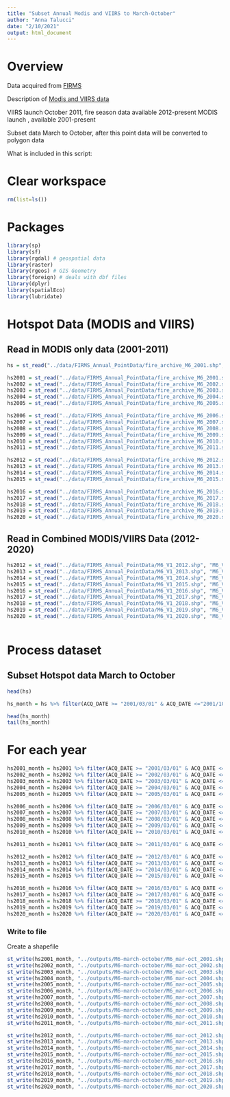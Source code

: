 ```yaml
---
title: "Subset Annual Modis and VIIRS to March-October"
author: "Anna Talucci"
date: "2/10/2021"
output: html_document
---
```


# Overview



Data acquired from [FIRMS](https://firms.modaps.eosdis.nasa.gov/download/create.php)

Description of [Modis and VIIRS data](https://earthdata.nasa.gov/earth-observation-data/near-real-time/firms)

VIIRS launch October 2011, fire season data available 2012-present
MODIS launch    , available 2001-present

Subset data March to October, after this point data will be converted to polygon data
 
What is included in this script:

# Clear workspace

```r
rm(list=ls()) 
```
# Packages

```r
library(sp)
library(sf)
library(rgdal) # geospatial data
library(raster)
library(rgeos) # GIS Geometry
library(foreign) # deals with dbf files
library(dplyr)
library(spatialEco)
library(lubridate)
```



# Hotspot Data (MODIS and VIIRS)

## Read in MODIS only data (2001-2011)

```r
hs = st_read("../data/FIRMS_Annual_PointData/fire_archive_M6_2001.shp", "fire_archive_M6_2001") 
```

```r
hs2001 = st_read("../data/FIRMS_Annual_PointData/fire_archive_M6_2001.shp", "fire_archive_M6_2001") 
hs2002 = st_read("../data/FIRMS_Annual_PointData/fire_archive_M6_2002.shp", "fire_archive_M6_2002") 
hs2003 = st_read("../data/FIRMS_Annual_PointData/fire_archive_M6_2003.shp", "fire_archive_M6_2003") 
hs2004 = st_read("../data/FIRMS_Annual_PointData/fire_archive_M6_2004.shp", "fire_archive_M6_2004") 
hs2005 = st_read("../data/FIRMS_Annual_PointData/fire_archive_M6_2005.shp", "fire_archive_M6_2005") 

hs2006 = st_read("../data/FIRMS_Annual_PointData/fire_archive_M6_2006.shp", "fire_archive_M6_2006") 
hs2007 = st_read("../data/FIRMS_Annual_PointData/fire_archive_M6_2007.shp", "fire_archive_M6_2007") 
hs2008 = st_read("../data/FIRMS_Annual_PointData/fire_archive_M6_2008.shp", "fire_archive_M6_2008") 
hs2009 = st_read("../data/FIRMS_Annual_PointData/fire_archive_M6_2009.shp", "fire_archive_M6_2009") 
hs2010 = st_read("../data/FIRMS_Annual_PointData/fire_archive_M6_2010.shp", "fire_archive_M6_2010") 
hs2011 = st_read("../data/FIRMS_Annual_PointData/fire_archive_M6_2011.shp", "fire_archive_M6_2011") 
```

```r
hs2012 = st_read("../data/FIRMS_Annual_PointData/fire_archive_M6_2012.shp", "fire_archive_M6_2012") 
hs2013 = st_read("../data/FIRMS_Annual_PointData/fire_archive_M6_2013.shp", "fire_archive_M6_2013") 
hs2014 = st_read("../data/FIRMS_Annual_PointData/fire_archive_M6_2014.shp", "fire_archive_M6_2014") 
hs2015 = st_read("../data/FIRMS_Annual_PointData/fire_archive_M6_2015.shp", "fire_archive_M6_2015") 

hs2016 = st_read("../data/FIRMS_Annual_PointData/fire_archive_M6_2016.shp", "fire_archive_M6_2016") 
hs2017 = st_read("../data/FIRMS_Annual_PointData/fire_archive_M6_2017.shp", "fire_archive_M6_2017") 
hs2018 = st_read("../data/FIRMS_Annual_PointData/fire_archive_M6_2018.shp", "fire_archive_M6_2018") 
hs2019 = st_read("../data/FIRMS_Annual_PointData/fire_archive_M6_2019.shp", "fire_archive_M6_2019") 
hs2020 = st_read("../data/FIRMS_Annual_PointData/fire_archive_M6_2020.shp", "fire_archive_M6_2020") 
```

## Read in Combined MODIS/VIIRS Data (2012-2020)
```r

hs2012 = st_read("../data/FIRMS_Annual_PointData/M6_V1_2012.shp", "M6_V1_2012")
hs2013 = st_read("../data/FIRMS_Annual_PointData/M6_V1_2013.shp", "M6_V1_2013")
hs2014 = st_read("../data/FIRMS_Annual_PointData/M6_V1_2014.shp", "M6_V1_2014")
hs2015 = st_read("../data/FIRMS_Annual_PointData/M6_V1_2015.shp", "M6_V1_2015")
hs2016 = st_read("../data/FIRMS_Annual_PointData/M6_V1_2016.shp", "M6_V1_2016")
hs2017 = st_read("../data/FIRMS_Annual_PointData/M6_V1_2017.shp", "M6_V1_2017")
hs2018 = st_read("../data/FIRMS_Annual_PointData/M6_V1_2018.shp", "M6_V1_2018")
hs2019 = st_read("../data/FIRMS_Annual_PointData/M6_V1_2019.shp", "M6_V1_2019")
hs2020 = st_read("../data/FIRMS_Annual_PointData/M6_V1_2020.shp", "M6_V1_2020")
 
```

# Process dataset
## Subset Hotspot data March to October

```r
head(hs)
```
```r
hs_month = hs %>% filter(ACQ_DATE >= "2001/03/01" & ACQ_DATE <="2001/10/31")
```


```r
head(hs_month)
tail(hs_month)
```

# For each year
```r
hs2001_month = hs2001 %>% filter(ACQ_DATE >= "2001/03/01" & ACQ_DATE <="2001/10/31")
hs2002_month = hs2002 %>% filter(ACQ_DATE >= "2002/03/01" & ACQ_DATE <="2002/10/31")
hs2003_month = hs2003 %>% filter(ACQ_DATE >= "2003/03/01" & ACQ_DATE <="2003/10/31")
hs2004_month = hs2004 %>% filter(ACQ_DATE >= "2004/03/01" & ACQ_DATE <="2004/10/31")
hs2005_month = hs2005 %>% filter(ACQ_DATE >= "2005/03/01" & ACQ_DATE <="2005/10/31")

hs2006_month = hs2006 %>% filter(ACQ_DATE >= "2006/03/01" & ACQ_DATE <="2006/10/31")
hs2007_month = hs2007 %>% filter(ACQ_DATE >= "2007/03/01" & ACQ_DATE <="2007/10/31")
hs2008_month = hs2008 %>% filter(ACQ_DATE >= "2008/03/01" & ACQ_DATE <="2008/10/31")
hs2009_month = hs2009 %>% filter(ACQ_DATE >= "2009/03/01" & ACQ_DATE <="2009/10/31")
hs2010_month = hs2010 %>% filter(ACQ_DATE >= "2010/03/01" & ACQ_DATE <="2010/10/31")

hs2011_month = hs2011 %>% filter(ACQ_DATE >= "2011/03/01" & ACQ_DATE <="2011/10/31")
```

```r

hs2012_month = hs2012 %>% filter(ACQ_DATE >= "2012/03/01" & ACQ_DATE <="2012/10/31")
hs2013_month = hs2013 %>% filter(ACQ_DATE >= "2013/03/01" & ACQ_DATE <="2013/10/31")
hs2014_month = hs2014 %>% filter(ACQ_DATE >= "2014/03/01" & ACQ_DATE <="2014/10/31")
hs2015_month = hs2015 %>% filter(ACQ_DATE >= "2015/03/01" & ACQ_DATE <="2015/10/31")

hs2016_month = hs2016 %>% filter(ACQ_DATE >= "2016/03/01" & ACQ_DATE <="2016/10/31")
hs2017_month = hs2017 %>% filter(ACQ_DATE >= "2017/03/01" & ACQ_DATE <="2017/10/31")
hs2018_month = hs2018 %>% filter(ACQ_DATE >= "2018/03/01" & ACQ_DATE <="2018/10/31")
hs2019_month = hs2019 %>% filter(ACQ_DATE >= "2019/03/01" & ACQ_DATE <="2019/10/31")
hs2020_month = hs2020 %>% filter(ACQ_DATE >= "2020/03/01" & ACQ_DATE <="2020/10/31")
```

### Write to file
Create a shapefile

```r
st_write(hs2001_month, "../outputs/M6-march-october/M6_mar-oct_2001.shp", driver="ESRI Shapefile")
st_write(hs2002_month, "../outputs/M6-march-october/M6_mar-oct_2002.shp", driver="ESRI Shapefile")
st_write(hs2003_month, "../outputs/M6-march-october/M6_mar-oct_2003.shp", driver="ESRI Shapefile")
st_write(hs2004_month, "../outputs/M6-march-october/M6_mar-oct_2004.shp", driver="ESRI Shapefile")
st_write(hs2005_month, "../outputs/M6-march-october/M6_mar-oct_2005.shp", driver="ESRI Shapefile")
st_write(hs2006_month, "../outputs/M6-march-october/M6_mar-oct_2006.shp", driver="ESRI Shapefile")
st_write(hs2007_month, "../outputs/M6-march-october/M6_mar-oct_2007.shp", driver="ESRI Shapefile")
st_write(hs2008_month, "../outputs/M6-march-october/M6_mar-oct_2008.shp", driver="ESRI Shapefile")
st_write(hs2009_month, "../outputs/M6-march-october/M6_mar-oct_2009.shp", driver="ESRI Shapefile")
st_write(hs2010_month, "../outputs/M6-march-october/M6_mar-oct_2010.shp", driver="ESRI Shapefile")
st_write(hs2011_month, "../outputs/M6-march-october/M6_mar-oct_2011.shp", driver="ESRI Shapefile")
```

```r
st_write(hs2012_month, "../outputs/M6-march-october/M6_mar-oct_2012.shp", driver="ESRI Shapefile")
st_write(hs2013_month, "../outputs/M6-march-october/M6_mar-oct_2013.shp", driver="ESRI Shapefile")
st_write(hs2014_month, "../outputs/M6-march-october/M6_mar-oct_2014.shp", driver="ESRI Shapefile")
st_write(hs2015_month, "../outputs/M6-march-october/M6_mar-oct_2015.shp", driver="ESRI Shapefile")
st_write(hs2016_month, "../outputs/M6-march-october/M6_mar-oct_2016.shp", driver="ESRI Shapefile")
st_write(hs2017_month, "../outputs/M6-march-october/M6_mar-oct_2017.shp", driver="ESRI Shapefile")
st_write(hs2018_month, "../outputs/M6-march-october/M6_mar-oct_2018.shp", driver="ESRI Shapefile")
st_write(hs2019_month, "../outputs/M6-march-october/M6_mar-oct_2019.shp", driver="ESRI Shapefile")
st_write(hs2020_month, "../outputs/M6-march-october/M6_mar-oct_2020.shp", driver="ESRI Shapefile")

```
